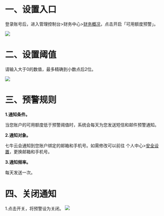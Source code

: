 # 一、设置入口
登录账号后，进入管理控制台>财务中心>[财务概况](https://portal.qiniu.com/financial/overview)，点击开启「可用额度预警」。

![](https://dn-odum9helk.qbox.me/FrE7D5SdcwqPMVtafAX4ydzBY8ws)

 

# 二、设置阈值
请输入大于0的数值，最多精确到小数点后2位。

![](https://dn-odum9helk.qbox.me/FiGGBgGKp82TZRwCRB9IuChDYkZL)



# 三、预警规则
**1.通知条件。**

当您账户的可用额度低于预警阈值时，系统会每天为您发送短信和邮件预警通知。

**2.通知对象。**

七牛云会通知到您账户绑定的邮箱和手机号。如需修改可以前往 个人中心>[安全设置](https://portal.qiniu.com/user/security)，更换邮箱和手机号。

**3.通知频率。**

每天发送一次。

# 四、关闭通知
1.点击开关，将预警设为关闭。
![](https://dn-odum9helk.qbox.me/FkUvKGhY0DTiNXxdJrp4HCYNmBb9)


